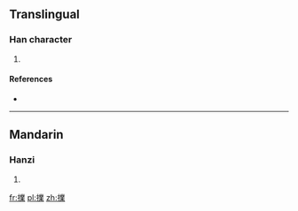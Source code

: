 ==Translingual==

===Han character===
{{Han char|rn=64|rad=手|as=13|sn=16|four=|canj=手廿金木 (QTCD)|ids=⿰[[扌]][[業]]}}

# {{defn|Han|sort=手13}}

====References====
* {{Han ref|kx=0458.060|dkj=12797|hdz=31968.020|uh=64C8|ud=25800}}

----

==Mandarin==

===Hanzi===
{{cmn-hanzi|pin=[[pū]] ([[pu1]]), [[bǔ]] ([[bu3]])|wg=p'u<sup>1</sup>, pu<sup>3</sup>}}

# {{defn|lang=cmn|sort=手13}}

[[fr:擈]]
[[pl:擈]]
[[zh:擈]]
